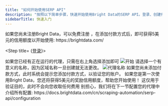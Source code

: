 ```yaml
---
title: "如何开始使用SERP API"
description: "按照以下简单步骤，快速开始使用Bright Data的SERP API。登录、创建代理并验证您的账户，即可轻松开始收集搜索引擎数据。"
sidebarTitle: 快速入门
---
```


<Tip>
  如果您尚未注册Bright Data，可以免费注册 ，在添加付款方式后，即可获得5美元的信用额度以开始使用:  
  https://brightdata.com/
</Tip>

<Steps>

<Step title= {<a href="https://brightdata.com/cp/start">登录</a>}>
</Step>

<Step title="导航到“我的区域”">
    <Accordion title="在“我的区域”页面，点击SERP API下方的“开始”">
    <Warning>
      如果您已经有正在运行的代理，只需在右上角选择添加即可
    </Warning>
    <Frame>
      <img src="/images/scraping-automation/serp-api/quick-start/get-started.png" alt='开始'/>
    </Frame>
    </Accordion>
  </Step>

  <Step title="选择SERP API名称">
    <Accordion title="输入新SERP API的代理名称">
    <Warning>
      请选择一个有意义的名称，因为区域名称一旦创建就无法更改。
    </Warning>
        <Frame>
      <img src="/images/scraping-automation/serp-api/quick-start/proxy-name.png" alt='代理名称'/>
    </Frame>
    </Accordion>
  </Step>

  <Step title="点击“添加代理”">
  </Step>
</Steps>

<Accordion title="在继续之前，请验证您的账户">
  如果您尚未添加付款方式，此时系统会提示您添加付款方式，以验证您的账户。 如果您是第一次使用Bright Data，您还将获得5美元的奖励信用额度，帮助您开始使用！
  <Tip>
    这仅用于验证目的，此时不会向您收取任何费用
  </Tip>
</Accordion>

<Note>
别担心，我们将在下一节配置您的代理中介绍所有配置:  
https://docs.brightdata.com/cn/scraping-automation/serp-api/configuration
</Note>
